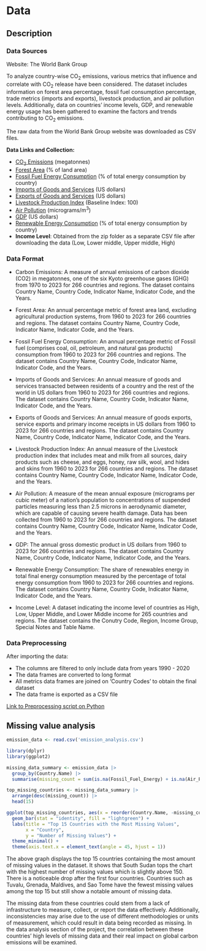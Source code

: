 # Data

## Description

### Data Sources
Website: The World Bank Group

To analyze country-wise CO<sub>2</sub> emissions, various metrics that influence and correlate with CO<sub>2</sub> release have been considered. The dataset includes information on forest area percentage, fossil fuel consumption percentage, trade metrics (imports and exports), livestock production, and air pollution levels. Additionally, data on countries' income levels, GDP, and renewable energy usage has been gathered to examine the factors and trends contributing to CO<sub>2</sub> emissions.

The raw data from the World Bank Group website was downloaded as CSV files.

**Data Links and Collection:**

- [CO<sub>2</sub> Emissions](https://data.worldbank.org/indicator/EN.GHG.CO2.MT.CE.AR5) (megatonnes)
- [Forest Area](https://data.worldbank.org/indicator/AG.LND.FRST.ZS) (% of land area)
- [Fossil Fuel Energy Consumption](https://data.worldbank.org/indicator/EG.USE.COMM.FO.ZS) (% of total energy consumption by country)
- [Imports of Goods and Services](https://data.worldbank.org/indicator/BM.GSR.GNFS.CD) (US dollars)
- [Exports of Goods and Services](https://data.worldbank.org/indicator/BX.GSR.TOTL.CD) (US dollars)
- [Livestock Production Index](https://data.worldbank.org/indicator/AG.PRD.LVSK.XD) (Baseline Index: 100)
- [Air Pollution](https://data.worldbank.org/indicator/EN.ATM.PM25.MC.M3) (micrograms/m<sup>3</sup>)
- [GDP](https://data.worldbank.org/indicator/NY.GDP.MKTP.CD) (US dollars)
- [Renewable Energy Consumption](https://data.worldbank.org/indicator/EG.FEC.RNEW.ZS) (% of total energy consumption by country)
- **Income Level**: Obtained from the zip folder as a separate CSV file after downloading the data (Low, Lower middle, Upper middle, High)

### Data Format
- Carbon Emissions: A measure of annual emissions of carbon dioxide (CO2) in megatonnes, one of the six Kyoto greenhouse gases (GHG) from 1970 to 2023 for 266 countries and regions. The dataset contains Country Name, Country Code, Indicator Name, Indicator Code, and the Years.

- Forest Area: An annual percentage metric of forest area land, excluding agricultural production systems, from 1960 to 2023 for 266 countries and regions. The dataset contains Country Name, Country Code, Indicator Name, Indicator Code, and the Years.

- Fossil Fuel Energy Consumption: An annual percentage metric of Fossil fuel (comprises coal, oil, petroleum, and natural gas products) consumption from 1960 to 2023 for 266 countries and regions. The dataset contains Country Name, Country Code, Indicator Name, Indicator Code, and the Years.

- Imports of Goods and Services: An annual measure of goods and services transacted between residents of a country and the rest of the world in US dollars from 1960 to 2023 for 266 countries and regions. The dataset contains Country Name, Country Code, Indicator Name, Indicator Code, and the Years.

- Exports of Goods and Services: An annual measure of goods exports, service exports and primary income receipts in US dollars from 1960 to 2023 for 266 countries and regions. The dataset contains Country Name, Country Code, Indicator Name, Indicator Code, and the Years.

- Livestock Production Index: An annual measure of the Livestock production index that includes meat and milk from all sources, dairy products such as cheese, and eggs, honey, raw silk, wool, and hides and skins from 1960 to 2023 for 266 countries and regions. The dataset contains Country Name, Country Code, Indicator Name, Indicator Code, and the Years.

- Air Pollution: A measure of the mean annual exposure (micrograms per cubic meter) of a nation's population to concentrations of suspended particles measuring less than 2.5 microns in aerodynamic diameter, which are capable of causing severe health damage. Data has been collected from 1960 to 2023 for 266 countries and regions. The dataset contains Country Name, Country Code, Indicator Name, Indicator Code, and the Years.

- GDP: The annual gross domestic product in US dollars from 1960 to 2023 for 266 countries and regions. The dataset contains Country Name, Country Code, Indicator Name, Indicator Code, and the Years.

- Renewable Energy Consumption: The share of renewables energy in total final energy consumption measured by the percentage of total energy consumption from 1960 to 2023 for 266 countries and regions. The dataset contains Country Name, Country Code, Indicator Name, Indicator Code, and the Years.

- Income Level: A dataset indicating the income level of countries as High, Low, Upper Middle, and Lower Middle income for 265 countries and regions. The dataset contains the Conutry Code, Region, Income Group, Special Notes and Table Name.

### Data Preprocessing
After importing the data:

- The columns are filtered to only include data from years 1990 - 2020
- The data frames are converted to long format
- All metrics data frames are joined on ‘Country Codes’ to obtain the final dataset
- The data frame is exported as a CSV file

[Link to Preprocessing script on Python](data_preprocessing/Data_Preprocessing.html)

## Missing value analysis
```r
emission_data <- read.csv('emission_analysis.csv')
```

```r
library(dplyr)
library(ggplot2)

missing_data_summary <- emission_data |>
  group_by(Country.Name) |>
  summarise(missing_count = sum(is.na(Fossil_Fuel_Energy) + is.na(Air_Pollution) + is.na(GDP) + is.na(Exports) + is.na(Forest_Area) + is.na(Imports) + is.na(Livestock_Production) + is.na(Renewable_Energy)))

top_missing_countries <- missing_data_summary |>
  arrange(desc(missing_count)) |>
  head(15)

ggplot(top_missing_countries, aes(x = reorder(Country.Name, -missing_count), y = missing_count)) +
  geom_bar(stat = "identity", fill = "lightgreen") +
  labs(title = "Top 15 Countries with the Most Missing Values",
       x = "Country",
       y = "Number of Missing Values") +
  theme_minimal() +
  theme(axis.text.x = element_text(angle = 45, hjust = 1)) 
```
The above graph displays the top 15 countries containing the most amount of missing values in the dataset. It shows that South Sudan tops the chart with the highest number of missing values which is slightly above 150. There is a noticeable drop after the first four countries. Countries such as Tuvalu, Grenada, Maldives, and Sao Tome have the fewest missing values among the top 15 but still show a notable amount of missing data.

The missing data from these countries could stem from a lack of infrastructure to measure, collect, or report the data effectively. Additionally, inconsistencies may arise due to the use of different methodologies or units of measurement, which could result in data being recorded as missing. In the data analysis section of the project, the correlation between these countries' high levels of missing data and their real impact on global carbon emissions will be examined.
